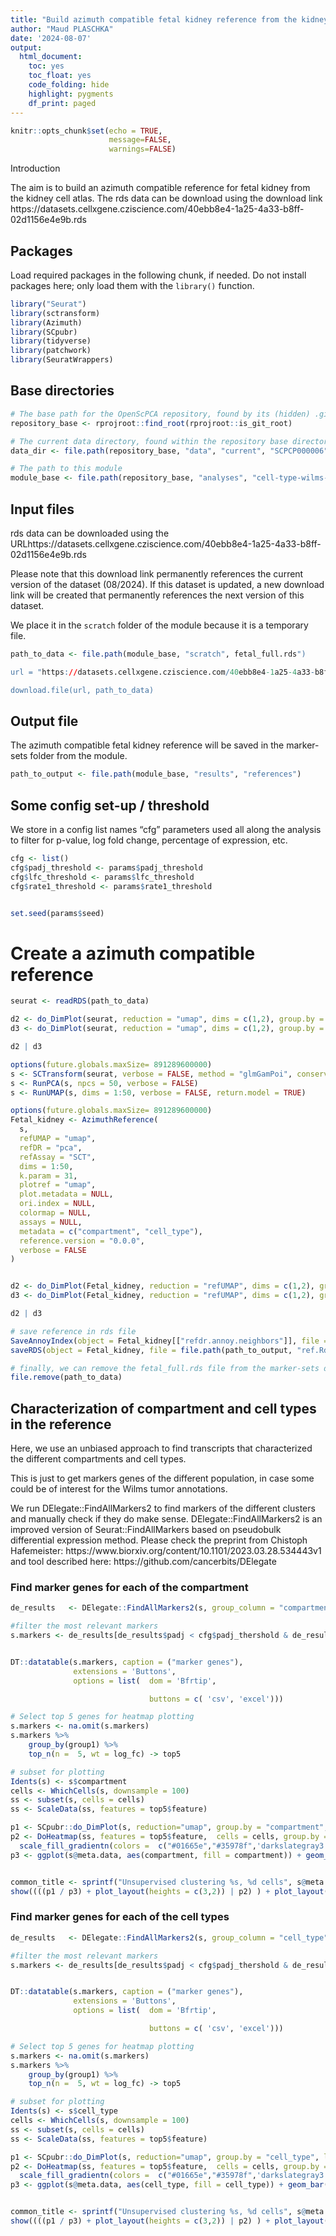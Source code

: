 ```yaml
---
title: "Build azimuth compatible fetal kidney reference from the kidney cell atlas"
author: "Maud PLASCHKA"
date: '2024-08-07'
output: 
  html_document: 
    toc: yes
    toc_float: yes
    code_folding: hide
    highlight: pygments
    df_print: paged
---
```


```r
knitr::opts_chunk$set(echo = TRUE,
                      message=FALSE,
                      warnings=FALSE)
```


Introduction

The aim is to build an azimuth compatible reference for fetal kidney from the kidney cell atlas.
The rds data can be download using the download link https://datasets.cellxgene.cziscience.com/40ebb8e4-1a25-4a33-b8ff-02d1156e4e9b.rds

## Packages

Load required packages in the following chunk, if needed.
Do not install packages here; only load them with the `library()` function.

```r
library("Seurat")
library(sctransform)
library(Azimuth)
library(SCpubr)
library(tidyverse)
library(patchwork)
library(SeuratWrappers)
```


## Base directories

```r
# The base path for the OpenScPCA repository, found by its (hidden) .git directory
repository_base <- rprojroot::find_root(rprojroot::is_git_root)

# The current data directory, found within the repository base directory
data_dir <- file.path(repository_base, "data", "current", "SCPCP000006")

# The path to this module
module_base <- file.path(repository_base, "analyses", "cell-type-wilms-tumor-06")
```


## Input files


rds data can be downloaded using the URLhttps://datasets.cellxgene.cziscience.com/40ebb8e4-1a25-4a33-b8ff-02d1156e4e9b.rds

Please note that this download link permanently references the current version of the dataset (08/2024). 
If this dataset is updated, a new download link will be created that permanently references the next version of this dataset.

We place it in the `scratch` folder of the module because it is a temporary file.


```r
path_to_data <- file.path(module_base, "scratch", fetal_full.rds")

url = "https://datasets.cellxgene.cziscience.com/40ebb8e4-1a25-4a33-b8ff-02d1156e4e9b.rds"

download.file(url, path_to_data)
```
## Output file

The azimuth compatible fetal kidney reference will be saved in the marker-sets folder from the module.


```r
path_to_output <- file.path(module_base, "results", "references")
```


## Some config set-up / threshold

We store in a config list names "cfg" parameters used all along the analysis to filter for p-value, log fold change, percentage of expression, etc.


```r
cfg <- list()
cfg$padj_threshold <- params$padj_threshold
cfg$lfc_threshold <- params$lfc_threshold
cfg$rate1_threshold <- params$rate1_threshold


set.seed(params$seed)
```


# Create a azimuth compatible reference

```r
seurat <- readRDS(path_to_data)

d2 <- do_DimPlot(seurat, reduction = "umap", dims = c(1,2), group.by = "compartment", label = TRUE, repel = TRUE) + NoLegend() + ggtitle("umap reduction before SCTransform")
d3 <- do_DimPlot(seurat, reduction = "umap", dims = c(1,2), group.by = "cell_type", label = TRUE, repel = TRUE) + NoLegend()

d2 | d3

options(future.globals.maxSize= 891289600000)
s <- SCTransform(seurat, verbose = FALSE, method = "glmGamPoi", conserve.memory = TRUE)
s <- RunPCA(s, npcs = 50, verbose = FALSE)
s <- RunUMAP(s, dims = 1:50, verbose = FALSE, return.model = TRUE)
```

```r
options(future.globals.maxSize= 891289600000)
Fetal_kidney <- AzimuthReference(
  s,
  refUMAP = "umap",
  refDR = "pca",
  refAssay = "SCT",
  dims = 1:50,
  k.param = 31,
  plotref = "umap",
  plot.metadata = NULL,
  ori.index = NULL,
  colormap = NULL,
  assays = NULL,
  metadata = c("compartment", "cell_type"),
  reference.version = "0.0.0",
  verbose = FALSE
)


d2 <- do_DimPlot(Fetal_kidney, reduction = "refUMAP", dims = c(1,2), group.by = "compartment", label = TRUE, repel = TRUE) + NoLegend() + ggtitle("umap reduction after SCTransform and Seurat workflow")
d3 <- do_DimPlot(Fetal_kidney, reduction = "refUMAP", dims = c(1,2), group.by = "cell_type", label = TRUE, repel = TRUE) + NoLegend()

d2 | d3

# save reference in rds file
SaveAnnoyIndex(object = Fetal_kidney[["refdr.annoy.neighbors"]], file = file.path(path_to_output, "idx.annoy"))
saveRDS(object = Fetal_kidney, file = file.path(path_to_output, "ref.Rds"))

# finally, we can remove the fetal_full.rds file from the marker-sets directory
file.remove(path_to_data)
```
## Characterization of compartment and cell types in the reference

Here, we use an unbiased approach to find transcripts that characterized the different compartments and cell types.

This is just to get markers genes of the different population, in case some could be of interest for the Wilms tumor annotations. 

We run DElegate::FindAllMarkers2 to find markers of the different clusters and manually check if they do make sense. 
DElegate::FindAllMarkers2 is an improved version of Seurat::FindAllMarkers based on pseudobulk differential expression method. 
Please check the preprint from Chistoph Hafemeister: https://www.biorxiv.org/content/10.1101/2023.03.28.534443v1
and tool described here: https://github.com/cancerbits/DElegate 

### Find marker genes for each of the compartment


```r
de_results   <- DElegate::FindAllMarkers2(s, group_column = "compartment")

#filter the most relevant markers
s.markers <- de_results[de_results$padj < cfg$padj_thershold & de_results$log_fc > cfg$lfc_threshold & de_results$rate1 > cfg$rate1_threshold,]


DT::datatable(s.markers, caption = ("marker genes"), 
              extensions = 'Buttons', 
              options = list(  dom = 'Bfrtip',

                               buttons = c( 'csv', 'excel')))

# Select top 5 genes for heatmap plotting
s.markers <- na.omit(s.markers)
s.markers %>%
    group_by(group1) %>%
    top_n(n =  5, wt = log_fc) -> top5

# subset for plotting
Idents(s) <- s$compartment
cells <- WhichCells(s, downsample = 100)
ss <- subset(s, cells = cells)
ss <- ScaleData(ss, features = top5$feature)

p1 <- SCpubr::do_DimPlot(s, reduction="umap", group.by = "compartment", label = TRUE, repel = TRUE) + ggtitle("compartment")
p2 <- DoHeatmap(ss, features = top5$feature,  cells = cells, group.by = "compartment") + NoLegend() + 
  scale_fill_gradientn(colors =  c("#01665e","#35978f",'darkslategray3', "#f7f7f7", "#fee391","#fec44f","#F9AD03")) 
p3 <- ggplot(s@meta.data, aes(compartment, fill = compartment)) + geom_bar() + NoLegend()


common_title <- sprintf("Unsupervised clustering %s, %d cells", s@meta.data$orig.ident[1], ncol(s))
show((((p1 / p3) + plot_layout(heights = c(3,2)) | p2) ) + plot_layout(widths = c(1, 2)) + plot_layout(heights = c(3,1)) + plot_annotation(title = common_title))


```


### Find marker genes for each of the cell types


```r
de_results   <- DElegate::FindAllMarkers2(s, group_column = "cell_type")

#filter the most relevant markers
s.markers <- de_results[de_results$padj < cfg$padj_thershold & de_results$log_fc > cfg$lfc_threshold & de_results$rate1 > cfg$rate1_threshold,]


DT::datatable(s.markers, caption = ("marker genes"), 
              extensions = 'Buttons', 
              options = list(  dom = 'Bfrtip',

                               buttons = c( 'csv', 'excel')))

# Select top 5 genes for heatmap plotting
s.markers <- na.omit(s.markers)
s.markers %>%
    group_by(group1) %>%
    top_n(n =  5, wt = log_fc) -> top5

# subset for plotting
Idents(s) <- s$cell_type
cells <- WhichCells(s, downsample = 100)
ss <- subset(s, cells = cells)
ss <- ScaleData(ss, features = top5$feature)

p1 <- SCpubr::do_DimPlot(s, reduction="umap", group.by = "cell_type", label = TRUE, repel = TRUE) + ggtitle("cell_type") + NoLegend()
p2 <- DoHeatmap(ss, features = top5$feature,  cells = cells, group.by = "cell_type") + NoLegend() + 
  scale_fill_gradientn(colors =  c("#01665e","#35978f",'darkslategray3', "#f7f7f7", "#fee391","#fec44f","#F9AD03")) 
p3 <- ggplot(s@meta.data, aes(cell_type, fill = cell_type)) + geom_bar() + NoLegend() + scale_x_discrete(guide = guide_axis(angle = 90))


common_title <- sprintf("Unsupervised clustering %s, %d cells", s@meta.data$orig.ident[1], ncol(s))
show((((p1 / p3) + plot_layout(heights = c(3,2)) | p2) ) + plot_layout(widths = c(1, 1)) + plot_layout(heights = c(3,1)) + plot_annotation(title = common_title))


```